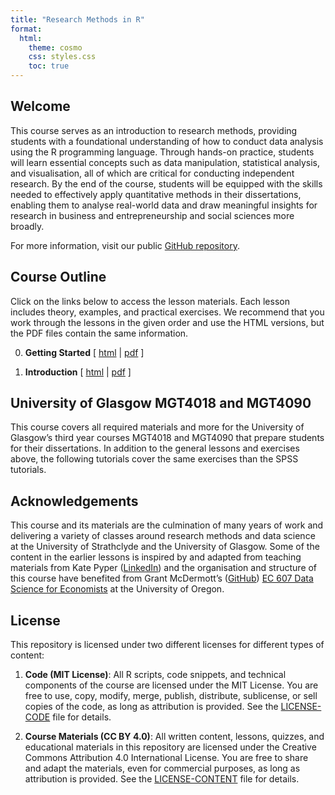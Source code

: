 ```yaml
---
title: "Research Methods in R"
format: 
  html:
    theme: cosmo
    css: styles.css
    toc: true
---
```


## Welcome

This course serves as an introduction to research methods, providing students with a foundational understanding of how to conduct data analysis using the R programming language. Through hands-on practice, students will learn essential concepts such as data manipulation, statistical analysis, and visualisation, all of which are critical for conducting independent research. By the end of the course, students will be equipped with the skills needed to effectively apply quantitative methods in their dissertations, enabling them to analyse real-world data and draw meaningful insights for research in business and entrepreneurship and social sciences more broadly.

For more information, visit our public [GitHub repository](https://github.com/bwurth/research-methods).

## Course Outline

Click on the links below to access the lesson materials. Each lesson includes theory, examples, and practical exercises. We recommend that you work through the lessons in the given order and use the HTML versions, but the PDF files contain the same information.

0. **Getting Started** [ [html](docs/00-getting-started/00-getting-started.html) | [pdf](docs/00-getting-started/00-getting-started.pdf) ]

1. **Introduction** [ [html](docs/01-introduction/01-introduction.html) | [pdf](docs/01-introduction/01-introduction.pdf) ]

## University of Glasgow MGT4018 and MGT4090

This course covers all required materials and more for the University of Glasgow's third year courses MGT4018 and MGT4090 that prepare students for their dissertations. In addition to the general lessons and exercises above, the following tutorials cover the same exercises than the SPSS tutorials. 

## Acknowledgements

This course and its materials are the culmination of many years of work and delivering a variety of classes around research methods and data science at the University of Strathclyde and the University of Glasgow. Some of the content in the earlier lessons is inspired by and adapted from teaching materials from Kate Pyper ([LinkedIn](https://www.linkedin.com/in/kate-pyper-86a50350/)) and the organisation and structure of this course have benefited from Grant McDermott's ([GitHub](https://github.com/grantmcdermott)) [EC 607 Data Science for Economists](https://github.com/uo-ec607/lectures) at the University of Oregon.

## License

This repository is licensed under two different licenses for different types of content:

1. **Code (MIT License)**: All R scripts, code snippets, and technical components of the course are licensed under the MIT License. You are free to use, copy, modify, merge, publish, distribute, sublicense, or sell copies of the code, as long as attribution is provided. See the [LICENSE-CODE](LICENSE-CODE) file for details.

2. **Course Materials (CC BY 4.0)**: All written content, lessons, quizzes, and educational materials in this repository are licensed under the Creative Commons Attribution 4.0 International License. You are free to share and adapt the materials, even for commercial purposes, as long as attribution is provided. See the [LICENSE-CONTENT](LICENSE-CONTENT) file for details.
